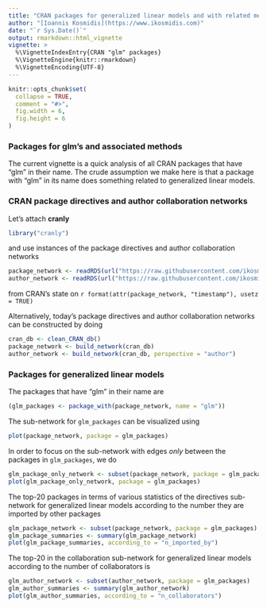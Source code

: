 ```yaml
---
title: "CRAN packages for generalized linear models and with related methods"
author: "[Ioannis Kosmidis](https://www.ikosmidis.com)"
date: "`r Sys.Date()`"
output: rmarkdown::html_vignette
vignette: >
  %\VignetteIndexEntry{CRAN "glm" packages}
  %\VignetteEngine{knitr::rmarkdown}
  %\VignetteEncoding{UTF-8}
---
```


```r
knitr::opts_chunk$set(
  collapse = TRUE,
  comment = "#>",
  fig.width = 6,
  fig.height = 6
)
```

### Packages for glm's and associated methods
The current vignette is a quick analysis of all CRAN packages that have "glm" in their name. The crude assumption we make here is that a package with "glm" in its name does something related to generalized linear models.

### CRAN package directives and author collaboration networks

Let's attach **cranly**
```r
library("cranly")
```
and use instances of the package directives and author collaboration networks
```r
package_network <- readRDS(url("https://raw.githubusercontent.com/ikosmidis/cranly/develop/data/package_network.rds"))
author_network <- readRDS(url("https://raw.githubusercontent.com/ikosmidis/cranly/develop/data/author_network.rds"))
```
from CRAN's state on `r format(attr(package_network, "timestamp"), usetz = TRUE)`

Alternatively, today's package directives and author collaboration networks can be constructed by doing 
```r
cran_db <- clean_CRAN_db()
package_network <- build_network(cran_db)
author_network <- build_network(cran_db, perspective = "author")
```


### Packages for generalized linear models

The packages that have "glm" in their name are
```r
(glm_packages <- package_with(package_network, name = "glm"))
```

The sub-network for `glm_packages` can be visualized using
```r
plot(package_network, package = glm_packages)
```
In order to focus on the sub-network with edges *only* between the packages in `glm_packages`, we do
```r
glm_package_only_network <- subset(package_network, package = glm_packages, only = TRUE)
plot(glm_package_only_network, package = glm_packages)
```

The top-20 packages in terms of various statistics of the directives sub-network for generalized linear models according to the number they are imported by other packages
```r
glm_package_network <- subset(package_network, package = glm_packages)
glm_package_summaries <- summary(glm_package_network)
plot(glm_package_summaries, according_to = "n_imported_by")
```

The top-20 in the collaboration sub-network for generalized linear models according to the number of collaborators is
```r
glm_author_network <- subset(author_network, package = glm_packages)
glm_author_summaries <- summary(glm_author_network)
plot(glm_author_summaries, according_to = "n_collaborators")
```
